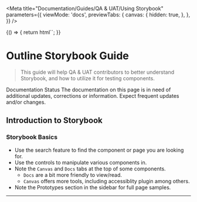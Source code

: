 
<Meta
  title="Documentation/Guides/QA & UAT/Using Storybook"
  parameters={{
    viewMode: 'docs',
    previewTabs: {
      canvas: {
        hidden: true,
      },
    },
  }}
/>

<Story name="Introduction">
  {() => {
    return html``;
  }}
</Story>

# Outline Storybook Guide

> This guide will help QA & UAT contributors to better understand Storybook, and how to utilize it for testing components.

<nub-alert statusType="info" size="large" class="mb-6">
  <span slot="nub-alert--header">Documentation Status</span>
  The documentation on this page is in need of additional updates, corrections or information. <span class="font-semibold italic">Expect frequent updates and/or changes.</span>
</nub-alert>

## Introduction to Storybook

### Storybook Basics
- Use the search feature to find the component or page you are looking for.
- Use the controls to manipulate various components in.
- Note the `Canvas` and `Docs` tabs at the top of some components.
  - `Docs` are a bit more friendly to view/read.
  - `Canvas` offers more tools, including accessiblity plugin among others.
- Note the Prototypes section in the sidebar for full page samples.

---
